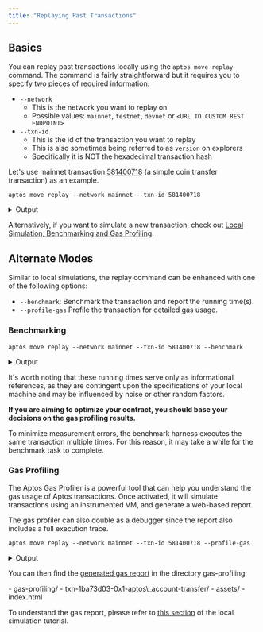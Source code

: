 ```yaml
---
title: "Replaying Past Transactions"
---
```



## Basics

You can replay past transactions locally using the `aptos move replay` command.
The command is fairly straightforward but it requires you to specify two pieces of required information:

- `--network`
  - This is the network you want to replay on
  - Possible values: `mainnet`, `testnet`, `devnet` or `<URL TO CUSTOM REST ENDPOINT>`
- `--txn-id`
  - This is the id of the transaction you want to replay
  - This is also sometimes being referred to as `version` on explorers
  - Specifically it is NOT the hexadecimal transaction hash

Let's use mainnet transaction [581400718](https://explorer.aptoslabs.com/txn/581400718?network=mainnet) (a simple coin transfer transaction) as an example.

```shellscript filename="Terminal"
aptos move replay --network mainnet --txn-id 581400718
```

<details>
  <summary>Output</summary>

  ```shellscript
  Got 1/1 txns from RestApi.
  Replaying transaction...
  {
    "Result": {
      "transaction_hash": "0x1ba73d03a0442a845735a17c7be46f3b51e2acb0e5cf68749305c5a17539ac63",
      "gas_used": 7,
      "gas_unit_price": 100,
      "sender": "c94e16736910cc160347d01de345407fe2d350fce5635ac1150319b0fbf5630e",
      "sequence_number": 14637,
      "success": true,
      "version": 581400718,
      "vm_status": "status EXECUTED of type Execution"
    }
  }
  ```
</details>

Alternatively, if you want to simulate a new transaction, check out [Local Simulation, Benchmarking and Gas Profiling](/build/cli/working-with-move-contracts/local-simulation-benchmarking-and-gas-profiling).

## Alternate Modes

Similar to local simulations, the replay command can be enhanced with one of the following options:

- `--benchmark`: Benchmark the transaction and report the running time(s).
- `--profile-gas` Profile the transaction for detailed gas usage.

### Benchmarking

```shellscript filename="Terminal"
aptos move replay --network mainnet --txn-id 581400718 --benchmark
```

<details>
  <summary>Output</summary>

  ```shellscript
  Got 1/1 txns from RestApi.
  Benchmarking transaction...
  Running time (cold code cache): 914.821µs
  Running time (warm code cache): 820.189µs
  {
    "Result": {
      "transaction_hash": "0x1ba73d03a0442a845735a17c7be46f3b51e2acb0e5cf68749305c5a17539ac63",
      "gas_used": 7,
      "gas_unit_price": 100,
      "sender": "c94e16736910cc160347d01de345407fe2d350fce5635ac1150319b0fbf5630e",
      "sequence_number": 14637,
      "success": true,
      "version": 581400718,
      "vm_status": "status EXECUTED of type Execution"
    }
  }
  ```
</details>

It's worth noting that these running times serve only as informational references, as they are contingent upon the specifications of your local machine and may be influenced by noise or other random factors.

**If you are aiming to optimize your contract, you should base your decisions on the gas profiling results.**

<Aside type="note" emoji="ℹ️">
  To minimize measurement errors, the benchmark harness executes the same transaction multiple times. For this reason, it may take a while for the benchmark task to complete.
</Aside>

### Gas Profiling

The Aptos Gas Profiler is a powerful tool that can help you understand the gas usage of Aptos transactions. Once activated, it will simulate transactions using an instrumented VM, and generate a web-based report.

The gas profiler can also double as a debugger since the report also includes a full execution trace.

```shellscript filename="Terminal"
aptos move replay --network mainnet --txn-id 581400718 --profile-gas
```

<details>
  <summary>Output</summary>

  ```shellscript
  Got 1/1 txns from RestApi.
  Profiling transaction...
  Gas report saved to gas-profiling/txn-1ba73d03-0x1-aptos_account-transfer.
  {
    "Result": {
      "transaction_hash": "0x1ba73d03a0442a845735a17c7be46f3b51e2acb0e5cf68749305c5a17539ac63",
      "gas_used": 7,
      "gas_unit_price": 100,
      "sender": "c94e16736910cc160347d01de345407fe2d350fce5635ac1150319b0fbf5630e",
      "sequence_number": 14637,
      "success": true,
      "version": 581400718,
      "vm_status": "status EXECUTED of type Execution"
    }
  }
  ```
</details>

You can then find the [generated gas report](/gas-profiling/sample-report-2/index.html) in the directory gas-profiling:

<FileTree>
  - gas-profiling/
    - txn-1ba73d03-0x1-aptos\_account-transfer/
      - assets/
      - index.html
</FileTree>

To understand the gas report, please refer to [this section](/build/cli/working-with-move-contracts/local-simulation-benchmarking-and-gas-profiling#understanding-the-gas-report) of the local simulation tutorial.
